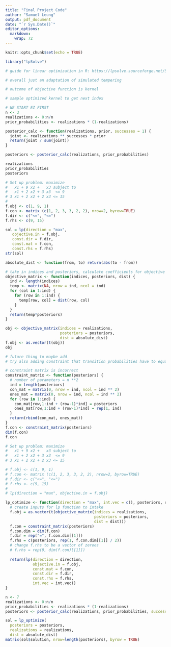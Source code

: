 ```yaml
---
title: "Final Project Code"
author: "Samuel Leung"
output: pdf_document
date: "`r Sys.Date()`"
editor_options: 
  markdown: 
    wrap: 72
---
```


```r
knitr::opts_chunk$set(echo = TRUE)
```

```r
library("lpSolve")
```


```r
# guide for linear optimization in R: https://lpsolve.sourceforge.net/5.5/R.htm

# overall just an adaptation of simulated tempering

# outcome of objective function is kernel

# sample optimized kernel to get next index
```

```r
# WE START EZ FIRST
n <- 3
realizations <- 0:n/n
prior_probabilities <- realizations * (1-realizations)

posterior_calc <- function(realizations, prior, successes = 1) {
  joint <- realizations ** successes * prior
  return(joint / sum(joint))
}

posteriors <- posterior_calc(realizations, prior_probabilities)

realizations
prior_probabilities
posteriors
```

```r
# Set up problem: maximize
#   x1 + 9 x2 +   x3 subject to
#   x1 + 2 x2 + 3 x3  <= 9
# 3 x1 + 2 x2 + 2 x3 <= 15
#
f.obj <- c(1, 9, 1)
f.con <- matrix (c(1, 2, 3, 3, 2, 2), nrow=2, byrow=TRUE)
f.dir <- c("<=", "<=")
f.rhs <- c(9, 15)

sol = lp(direction = "max", 
   objective.in = f.obj,
   const.dir = f.dir,
   const.mat = f.con,
   const.rhs = f.rhs)
str(sol)
```

```r
absolute_dist <- function(from, to) return(abs(to - from))

# take in indices and posteriors, calculate coefficients for objective function
objective_matrix <- function(indices, posteriors, dist) {
  ind <- length(indices)
  temp <- matrix(NA, nrow = ind, ncol = ind)
  for (col in 1:ind) {
    for (row in 1:ind) {
      temp[row, col] = dist(row, col)
    }
  }
  return(temp*posteriors)
}

obj <- objective_matrix(indices = realizations, 
                        posteriors = posteriors, 
                        dist = absolute_dist)
f.obj <- as.vector(t(obj))
obj
```
```r
# future thing to maybe add
# try also adding constraint that transition probabilities have to equal to one

# constraint matrix is incorrect
constraint_matrix <- function(posteriors) {
  # number of parameters = n **2 
  ind = length(posteriors)
  con_mat = matrix(0, nrow = ind, ncol = ind ** 2)
  ones_mat = matrix(0, nrow = ind, ncol = ind ** 2)
  for (row in 1:ind) {
    con_mat[row,1:ind + (row-1)*ind] = posteriors
    ones_mat[row,1:ind + (row-1)*ind] = rep(1, ind)
  }
  return(rbind(con_mat, ones_mat))
}
f.con <- constraint_matrix(posteriors)
dim(f.con)
f.con
```

```r
# Set up problem: maximize
#   x1 + 9 x2 +   x3 subject to
#   x1 + 2 x2 + 3 x3  <= 9
# 3 x1 + 2 x2 + 2 x3 <= 15

# f.obj <- c(1, 9, 1)
# f.con <- matrix (c(1, 2, 3, 3, 2, 2), nrow=2, byrow=TRUE)
# f.dir <- c("<=", "<=")
# f.rhs <- c(9, 15)
# 
# lp(direction = "max", objective.in = f.obj)

lp_optimize <- function(direction = "max", int.vec = c(), posteriors, realizations, dist) {
  # create inputs for lp function to intake
  f.obj = as.vector(t(objective_matrix(indices = realizations,
                                       posteriors = posteriors,
                                       dist = dist)))
  f.con = constraint_matrix(posteriors)
  f.con.dim = dim(f.con)
  f.dir = rep("=", f.con.dim[[1]])
  f.rhs = c(posteriors, rep(1, f.con.dim[[1]] / 2))
  # change f.rhs to be a vector of zeroes
  # f.rhs = rep(0, dim(f.con)[[1]])
  
  return(lp(direction = direction, 
            objective.in = f.obj, 
            const.mat = f.con,
            const.dir = f.dir,
            const.rhs = f.rhs,
            int.vec = int.vec))
}

n <- 7
realizations <- 0:n/n
prior_probabilities <- realizations * (1-realizations)
posteriors <- posterior_calc(realizations, prior_probabilities, successes = 1)

sol = lp_optimize(
  posteriors = posteriors,
  realizations = realizations, 
  dist = absolute_dist)
matrix(sol$solution, nrow=length(posteriors), byrow = TRUE)
```







